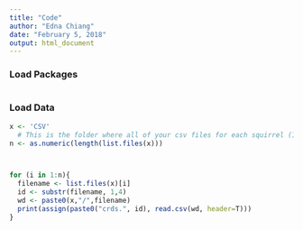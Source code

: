 ```yaml
---
title: "Code"
author: "Edna Chiang"
date: "February 5, 2018"
output: html_document
---
```


### Load Packages
```r

```


### Load Data
```r
x <- 'CSV'
  # This is the folder where all of your csv files for each squirrel (1 file per squirrel) are located
n <- as.numeric(length(list.files(x)))



for (i in 1:n){
  filename <- list.files(x)[i]
  id <- substr(filename, 1,4)
  wd <- paste0(x,"/",filename)
  print(assign(paste0("crds.", id), read.csv(wd, header=T)))
}

```